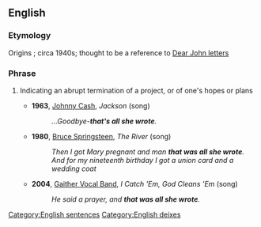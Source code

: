 ==English==

===Etymology===
Origins {{unk.}}; circa 1940s; thought to be a reference to [[Dear John letter]]s

===Phrase===
{{infl|en|phrase|head=[[that]][['s]] [[all]] [[she]] [[wrote]]}}

#{{idiom|US}} Indicating an abrupt termination of a project, or of one's hopes or plans
#*'''1963''', [[w:Johnny Cash|Johnny Cash]], ''Jackson'' (song)
#*:''...Goodbye-''' that's all she wrote'''.''
#*'''1980''', [[w:Bruce Springsteen|Bruce Springsteen]], ''The River'' (song)
#*:''Then I got Mary pregnant and man '''that was all she wrote'''.''
#*:''And for my nineteenth birthday I got a union card and a wedding coat''
#*'''2004''', [[w:Gaither Vocal Band|Gaither Vocal Band]], ''I Catch 'Em, God Cleans 'Em'' (song)
#*:''He said a prayer, and '''that was all she wrote'''.''

[[Category:English sentences]]
[[Category:English deixes]]